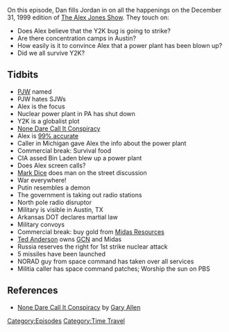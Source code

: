 {{Episode
    | title           = December 31, 1999 (Y2K)
    | caption         = [https://knowledgefight.libsyn.com/knowledge-fight-dec-31-1999-y2k Listen to this episode on Libsyn]
    | episodeNumber   = 2
    | length          = 01:46:53
    | airDate         = January 10, 2017
    | episodeType     = [[:Category:Time Travel|Time Travel]]
    | appearance      = [[Paul Joseph Watson]], [[CIA asset Osama Bin Laden]], [[Mark Dice]], [[Vladimir Putin]], [[Ted Anderson]]
    | beverage        = Prophecy Pinot Noir
    | previousEpisode = [[1: January 2, 2017]]
    | nextEpisode     = [[3: The Secret of 2017]]
}}

{{Stub}}

On this episode, Dan fills Jordan in on all the happenings on the December 31, 1999 edition of [[The Alex Jones Show]]. They touch on:

*Does Alex believe that the Y2K bug is going to strike?
*Are there concentration camps in Austin?
*How easily is it to convince Alex that a power plant has been blown up?
*Did we all survive Y2K?

== Tidbits ==

*[[Paul Joseph Watson|PJW]] named
*PJW hates SJWs
*Alex is the focus
*Nuclear power plant in PA has shut down
*Y2K is a globalist plot
*[[None Dare Call It Conspiracy]]
*Alex is [[Alex's Predictions|99% accurate]]
*Caller in Michigan gave Alex the info about the power plant
*Commercial break: Survival food
*CIA assed Bin Laden blew up a power plant
*Does Alex screen calls?
*[[Mark Dice]] does man on the street discussion
*War everywhere!
*Putin resembles a demon
*The government is taking out radio stations
*North pole radio disruptor
*Military is visible in Austin, TX
*Arkansas DOT declares martial law
*Military convoys
*Commercial break: buy gold from [[Midas Resources]]
*[[Ted Anderson]] owns [[Genesis Communications Network|GCN]] and Midas
*Russia reserves the right for 1st strike nuclear attack
*5 missiles have been launched
*NORAD guy from space command has taken over all services
*Militia caller has space command patches; Worship the sun on PBS

== References ==

*[[None Dare Call It Conspiracy]] by [[Gary Allen]]

[[Category:Episodes]]
[[Category:Time Travel]]
